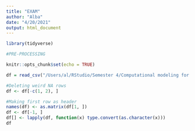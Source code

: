 ```yaml
---
title: "EXAM"
author: "Alba"
date: "4/20/2021"
output: html_document
---
```


```r
library(tidyverse)

```

```r

#PRE-PROCESSING

knitr::opts_chunk$set(echo = TRUE)

df = read_csv("/Users/al/RStudio/Semester 4/Computational modeling for CogSci/EXAM/doi_10/HerrmannThoeniGaechter/HerrmannThoeniGaechterDATA.csv")

#Deleting weird NA rows
df <- df[-c(1, 2), ]

#Making first row as header
names(df) <- as.matrix(df[1, ])
df <- df[-1, ]
df[] <- lapply(df, function(x) type.convert(as.character(x)))
df


```

